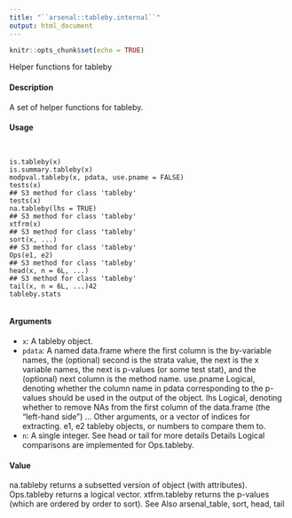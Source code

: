```yaml
---
title: "``arsenal::tableby.internal``"
output: html_document
---
```


```r
knitr::opts_chunk$set(echo = TRUE)
```



Helper functions for tableby

#### Description

A set of helper functions for tableby.

#### Usage
<pre><code>

is.tableby(x)
is.summary.tableby(x)
modpval.tableby(x, pdata, use.pname = FALSE)
tests(x)
## S3 method for class 'tableby'
tests(x)
na.tableby(lhs = TRUE)
## S3 method for class 'tableby'
xtfrm(x)
## S3 method for class 'tableby'
sort(x, ...)
## S3 method for class 'tableby'
Ops(e1, e2)
## S3 method for class 'tableby'
head(x, n = 6L, ...)
## S3 method for class 'tableby'
tail(x, n = 6L, ...)42
tableby.stats

</code></pre>
#### Arguments

* ``x``:  A tableby object.
* ``pdata``: A named data.frame where the first column is the by-variable names, the (optional) second is the strata value, the next is the x variable names, the next is
p-values (or some test stat), and the (optional) next column is the method name.
use.pname Logical, denoting whether the column name in pdata corresponding to the p-values should be used in the output of the object.
lhs Logical, denoting whether to remove NAs from the first column of the data.frame
(the "left-hand side")
... Other arguments, or a vector of indices for extracting.
e1, e2 tableby objects, or numbers to compare them to.
* ``n``:   A single integer. See head or tail for more details
Details
Logical comparisons are implemented for Ops.tableby.

#### Value

na.tableby returns a subsetted version of object (with attributes). Ops.tableby returns a logical
vector. xtfrm.tableby returns the p-values (which are ordered by order to sort).
See Also
arsenal_table, sort, head, tail